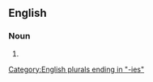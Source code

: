 ==English==

===Noun===
{{head|en|noun plural form}}

# {{plural of|exemplary|lang=en}}

[[Category:English plurals ending in "-ies"]]